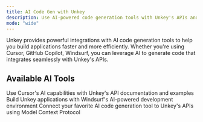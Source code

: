 ```yaml
---
title: AI Code Gen with Unkey
description: Use AI-powered code generation tools with Unkey's APIs and services
mode: "wide"
---
```


Unkey provides powerful integrations with AI code generation tools to help you build applications faster and more efficiently. Whether you're using Cursor, GitHub Copilot, Windsurf, you can leverage AI to generate code that integrates seamlessly with Unkey's APIs.

## Available AI Tools

<CardGroup cols={2}>
  <Card
    title="Cursor"
    icon="text"
    href="/ai-code-gen/cursor"
  >
    Use Cursor's AI capabilities with Unkey's API documentation and examples
  </Card>
  <Card
    title="Windsurf"
    icon="wind"
    href="/ai-code-gen/windsurf"
  >
    Build Unkey applications with Windsurf's AI-powered development environment
  </Card>
  <Card
    title="Unkey MCP"
    icon="robot"
    href="/ai-code-gen/unkey-mcp"
  >
      Connect your favorite AI code generation tool to Unkey's APIs using Model Context Protocol
  </Card>
</CardGroup>
